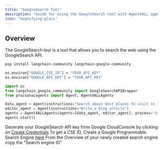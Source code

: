 ```yaml
---
title: "GoogleSearch Tool"
description: "Guide for using the GoogleSearch tool with Agent4ALL agents."
icon: "magnifying-glass"
---
```


## Overview
The GoogleSearch tool is a tool that allows you to search the web using the GoogleSearch API.

```bash
pip install langchain-community langchain-google-community
``` 

```bash
os.environ["GOOGLE_CSE_ID"] = "YOUR_API_KEY"
os.environ["GOOGLE_API_KEY"] = "YOUR_API_KEY"
```

```python
import os 
from langchain_google_community import GoogleSearchAPIWrapper
from praisonaiagents import Agent, Agent4ALLAgents

data_agent = Agent(instructions="Search about best places to visit in India during Summer", tools=[GoogleSearchAPIWrapper])
editor_agent = Agent(instructions="Write a blog article")
agents = Agent4ALLAgents(agents=[data_agent, editor_agent], process='hierarchical')
agents.start()
```

Generate your GoogleSearch API key from Google CloudConsole by clicking on [Create Credentials](https://console.cloud.google.com/apis/credentials)
To get a CSE ID, Create a Google Programmable Search Engine [here](https://programmablesearchengine.google.com/)
From the Overview of your newly created search engine copy the "Search engine ID"